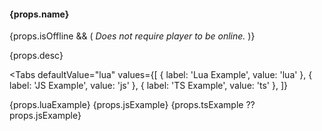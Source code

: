 
<h4>{props.name}</h4>

<span>
  {props.isOffline && (
    <span
      style={{
        display: 'block',
        fontSize: '0.8rem',
        marginTop: '-1rem',
        marginBottom: '0.75rem',
      }}
    >
      <i>Does not require player to be online.</i>
    </span>
  )}
</span>

<p>{props.desc}</p>

<Tabs
  defaultValue="lua"
  values={[
    { label: 'Lua Example', value: 'lua' },
    { label: 'JS Example', value: 'js' },
    { label: 'TS Example', value: 'ts' },
  ]}
>
  <TabItem value="lua">
    <CodeBlock className="language-lua">{props.luaExample}</CodeBlock>
  </TabItem>
  <TabItem value="js">
    <CodeBlock className="language-js">{props.jsExample}</CodeBlock>
  </TabItem>
  <TabItem value="ts">
    <CodeBlock className="language-ts">
      {props.tsExample ?? props.jsExample}
    </CodeBlock>
  </TabItem>
</Tabs>
